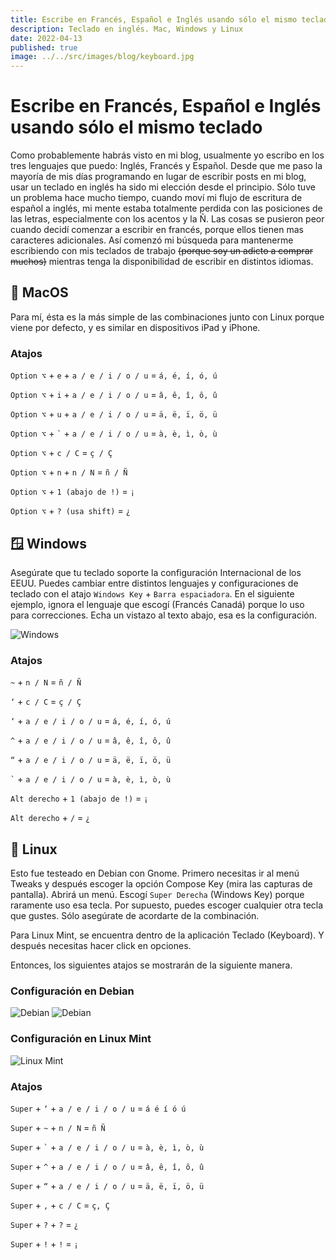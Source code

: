 ```yaml
---
title: Escribe en Francés, Español e Inglés usando sólo el mismo teclado
description: Teclado en inglés. Mac, Windows y Linux
date: 2022-04-13
published: true
image: ../../src/images/blog/keyboard.jpg
---
```


# Escribe en Francés, Español e Inglés usando sólo el mismo teclado

Como probablemente habrás visto en mi blog, usualmente yo escribo en los tres lenguajes que puedo: Inglés, Francés y Español. Desde que me paso la mayoría de mis días programando en lugar de escribir posts en mi blog, usar un teclado en inglés ha sido mi elección desde el principio. Sólo tuve un problema hace mucho tiempo, cuando moví mi flujo de escritura de español a inglés, mi mente estaba totalmente perdida con las posiciones de las letras, especialmente con los acentos y la Ñ. Las cosas se pusieron peor cuando decidí comenzar a escribir en francés, porque ellos tienen mas caracteres adicionales. Así comenzó mi búsqueda para mantenerme escribiendo con mis teclados de trabajo ~~(porque soy un adicto a comprar muchos)~~ mientras tenga la disponibilidad de escribir en distintos idiomas.

## 🍎 MacOS

Para mí, ésta es la más simple de las combinaciones junto con Linux porque viene por defecto, y es similar en dispositivos iPad y iPhone.

### Atajos

`Option ⌥` + `e` + `a / e / i / o / u` = `á, é, í, ó, ú`

`Option ⌥` + `i` + `a / e / i / o / u` = `â, ê, î, ô, û`

`Option ⌥` + `u` + `a / e / i / o / u` = `ä, ë, ï, ö, ü`

`Option ⌥` + `` ` `` + `a / e / i / o / u` = `à, è, ì, ò, ù`

`Option ⌥` + `c / C` = `ç / Ç`

`Option ⌥` + `n` + `n / N` = `ñ / Ñ`

`Option ⌥` + `1 (abajo de !)` = `¡`

`Option ⌥` + `? (usa shift)` = `¿`

## 🪟 Windows

Asegúrate que tu teclado soporte la configuración Internacional de los EEUU. Puedes cambiar entre distintos lenguajes y configuraciones de teclado con el atajo `Windows Key` + `Barra espaciadora`. En el siguiente ejemplo, ignora el lenguaje que escogí (Francés Canadá) porque lo uso para correcciones. Echa un vistazo al texto abajo, esa es la configuración.

![Windows](./win_layouts.png)

### Atajos

`~` + `n / N` = `ñ / Ñ`

`‘` + `c / C` = `ç / Ç`

`‘` + `a / e / i / o / u` = `á, é, í, ó, ú`

`^` + `a / e / i / o / u` = `â, ê, î, ô, û`

`“` + `a / e / i / o / u` = `ä, ë, ï, ö, ü`

`` ` `` + `a / e / i / o / u` = `à, è, ì, ò, ù`

`Alt derecho` + `1 (abajo de !)` = `¡`

`Alt derecho` + `/` = `¿`

## 🐧 Linux

Esto fue testeado en Debian con Gnome. Primero necesitas ir al menú Tweaks y después escoger la opción Compose Key (mira las capturas de pantalla). Abrirá un menú. Escogí `Super Derecha` (Windows Key) porque raramente uso esa tecla. Por supuesto, puedes escoger cualquier otra tecla que gustes. Sólo asegúrate de acordarte de la combinación.

Para Linux Mint, se encuentra dentro de la aplicación Teclado (Keyboard). Y después necesitas hacer click en opciones.

Entonces, los siguientes atajos se mostrarán de la siguiente manera.

### Configuración en Debian

![Debian](./debian_layout_one.png)
![Debian](./debian_layout_two.png)

### Configuración en Linux Mint

![Linux Mint](./mint_layout.png)

### Atajos

`Super` + `‘` + `a / e / i / o / u` = `á é í ó ú`

`Super` + `~` + `n / N` = `ñ Ñ`

`Super` + `` ` `` + `a / e / i / o / u` = `à, è, ì, ò, ù`

`Super` + `^` + `a / e / i / o / u` = `â, ê, î, ô, û`

`Super` + `“` + `a / e / i / o / u` = `ä, ë, ï, ö, ü`

`Super` + `,` + `c / C` = `ç, Ç`

`Super` + `?` + `?` = `¿`

`Super` + `!` + `!` = `¡`
